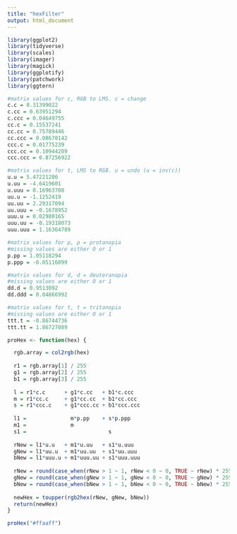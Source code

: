 ```yaml
---
title: "hexFilter"
output: html_document
---
```


```r

library(ggplot2)
library(tidyverse)
library(scales)
library(imager)
library(magick)
library(ggplotify)
library(patchwork)
library(ggtern)
```

```r
#matrix values for c, RGB to LMS. c = change
c.c = 0.31399022
c.cc = 0.63951294
c.ccc = 0.04649755
cc.c = 0.15537241
cc.cc = 0.75789446
cc.ccc = 0.08670142
ccc.c = 0.01775239
ccc.cc = 0.10944209
ccc.ccc = 0.87256922

#matrix values for t, LMS to RGB. u = undo (u = inv(c))
u.u = 5.47221206
u.uu = -4.6419601
u.uuu = 0.16963708
uu.u = -1.1252419
uu.uu = 2.29317094
uu.uuu = -0.1678952
uuu.u = 0.02980165
uuu.uu = -0.19318073
uuu.uuu = 1.16364789

#matrix values for p, p = protanopia
#missing values are either O or 1
p.pp = 1.05118294
p.ppp = -0.05116099

#matrix values for d, d = deuteranopia
#missing values are either O or 1
dd.d = 0.9513092
dd.ddd = 0.04866992

#matrix values for t, t = tritanopia
#missing values are either O or 1
ttt.t = -0.86744736
ttt.tt = 1.86727089
```


```r
proHex <- function(hex) {

  rgb.array = col2rgb(hex)
  
  r1 = rgb.array[1] / 255
  g1 = rgb.array[2] / 255
  b1 = rgb.array[3] / 255
   
  l = r1*c.c      + g1*c.cc   + b1*c.ccc
  m = r1*cc.c     + g1*cc.cc  + b1*cc.ccc
  s = r1*ccc.c    + g1*ccc.cc + b1*ccc.ccc
   
  l1 =              m*p.pp    + s*p.ppp
  m1 =              m
  s1 =                          s
   
  rNew = l1*u.u   + m1*u.uu   + s1*u.uuu
  gNew = l1*uu.u  + m1*uu.uu  + s1*uu.uuu
  bNew = l1*uuu.u + m1*uuu.uu + s1*uuu.uuu
   
  rNew = round(case_when(rNew > 1 ~ 1, rNew < 0 ~ 0, TRUE ~ rNew) * 255)
  gNew = round(case_when(gNew > 1 ~ 1, gNew < 0 ~ 0, TRUE ~ gNew) * 255)
  bNew = round(case_when(bNew > 1 ~ 1, bNew < 0 ~ 0, TRUE ~ bNew) * 255)
  
  newHex = toupper(rgb2hex(rNew, gNew, bNew))
  return(newHex)
}
```


```r
proHex("#ffaaff")



```


```r



```



